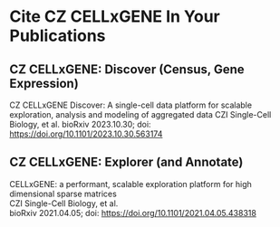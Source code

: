 # Cite CZ CELLxGENE In Your Publications

## CZ CELLxGENE: Discover (Census, Gene Expression)

CZ CELLxGENE Discover: A single-cell data platform for scalable exploration, analysis and modeling of aggregated data
CZI Single-Cell Biology, et al.
bioRxiv 2023.10.30; doi: https://doi.org/10.1101/2023.10.30.563174

## CZ CELLxGENE: Explorer (and Annotate)

CELLxGENE: a performant, scalable exploration platform for high dimensional sparse matrices  
CZI Single-Cell Biology, et al.  
bioRxiv 2021.04.05; doi: https://doi.org/10.1101/2021.04.05.438318
